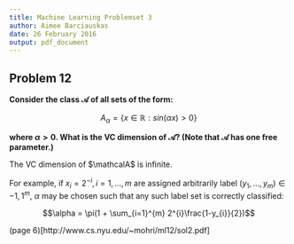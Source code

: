 ```yaml
---
title: Machine Learning Problemset 3
author: Aimee Barciauskas
date: 26 February 2016
output: pdf_document
---
```


## **Problem 12**

**Consider the class $\mathcal{A}$ of all sets of the form:**

$$A_{\alpha} = \{ x \in \mathbb{R} : sin(\alpha x) > 0 \}$$

**where $\alpha > 0$. What is the VC dimension of $\mathcal{A}$? (Note that $\mathcal{A}$ has one free parameter.)**

The VC dimension of $\mathcalA$ is infinite.

For example, if $x_{i} = 2^{-i}, i = 1, ..., m$ are assigned arbitrarily label $(y_{1},...,y_{m}) \in {-1,1}^{m}$, $\alpha$ may be chosen such that any such label set is correctly classified:

$$\alpha = \pi(1 + \sum_{i=1}^{m} 2^{i}\frac{1-y_{i}}{2})$$

(page 6)[http://www.cs.nyu.edu/~mohri/ml12/sol2.pdf]
